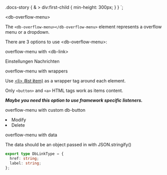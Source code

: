 


  .docs-story {
    & > div:first-child {
      min-height: 300px;
    }
  }
`;

<Meta title="Components/Overflow Menu/Intro" />

<StyledCanvas>

<db-headline variant="1">&lt;db-overflow-menu&gt;</db-headline>

The `<db-overflow-menu></db-overflow-menu>` element represents a overflow menu or a dropdown.

There are 3 options to use &lt;db-overflow-menu&gt;:

<db-headline variant="2">overflow-menu with &lt;db-link&gt;</db-headline>

<Canvas>
  <db-overflow-menu>
    <db-link href="#">Einstellungen</db-link>
    <db-link href="#">Nachrichten</db-link>
  </db-overflow-menu>
</Canvas>

<db-headline variant="2">overflow-menu with wrappers</db-headline>

Use [&lt;li&gt; (**l**ist **i**tem)](https://developer.mozilla.org/en-US/docs/Web/HTML/Element/li) as a wrapper tag around each element.

Only `<button>` and `<a>` HTML tags work as items content.

<i>
  <strong>
    Maybe you need this option to use framework specific listeners.
  </strong>
</i>

<db-headline>overflow-menu with custom db-button</db-headline>

<Canvas>
  <db-overflow-menu>
    <li>
      <db-button title="Title text">Modify</db-button>
    </li>
    <li>
      <db-button title="Title text">Delete</db-button>
    </li>
  </db-overflow-menu>
</Canvas>

<db-headline>overflow-menu with data</db-headline>

<Canvas>
  <db-overflow-menu data={mockData()} />
</Canvas>


The data should be an object passed in with JSON.stringify()

```typescript
export type DbLinkType = {
  href: string;
  label: string;
};
```

</StyledCanvas>

<Readme />
